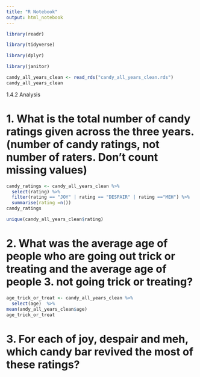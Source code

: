 ```yaml
---
title: "R Notebook"
output: html_notebook
---
```


```r
library(readr)
```

```r
library(tidyverse)
```

```r
library(dplyr)
```

```r
library(janitor)
```


```r
candy_all_years_clean <- read_rds("candy_all_years_clean.rds")
candy_all_years_clean
```



1.4.2 Analysis

# 1. What is the total number of candy ratings given across the three years. (number of candy ratings, not number of raters. Don’t count missing values)
```r
candy_ratings <- candy_all_years_clean %>%
  select(rating) %>%
  filter(rating == "JOY" | rating == "DESPAIR" | rating =="MEH") %>%
  summarise(rating =n())
candy_ratings

```

```r
unique(candy_all_years_clean$rating)

```


# 2. What was the average age of people who are going out trick or treating and the average age of people 3. not going trick or treating?
```r
age_trick_or_treat <- candy_all_years_clean %>%
  select(age)  %>%
mean(andy_all_years_clean$age)
age_trick_or_treat

```



# 3. For each of joy, despair and meh, which candy bar revived the most of these ratings?
```r



```


























